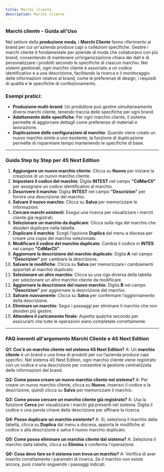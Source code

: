 ```yaml
---
title: Marchi cliente
description: Marchi cliente
---
```


### Marchi cliente - Guida all'Uso

Nel settore della **produzione moda**, i **Marchi Cliente** fanno riferimento ai brand per cui un'azienda produce capi o collezioni specifiche. Gestire i marchi cliente è fondamentale per aziende di moda che collaborano con più brand, consentendo di mantenere un’organizzazione chiara dei dati e di personalizzare i prodotti secondo le specifiche di ciascun marchio. Nei sistemi gestionali, ogni marchio cliente è associato a un codice identificativo e a una descrizione, facilitando la ricerca e il monitoraggio delle informazioni relative al brand, come le preferenze di design, i requisiti di qualità e le specifiche di confezionamento.

### Esempi pratici:

* **Produzione multi-brand**: Un produttore può gestire simultaneamente diversi marchi cliente, tenendo traccia delle specifiche per ogni brand.
* **Adattamento delle specifiche**: Per ogni marchio cliente, il sistema permette di aggiornare dettagli come preferenze di materiali e lavorazione.
* **Duplicazione delle configurazioni di marchio**: Quando viene creato un nuovo marchio simile a uno esistente, la funzione di duplicazione permette di risparmiare tempo mantenendo le specifiche di base.

***

### Guida Step by Step per **4S Next Edition**

1. **Aggiungere un nuovo marchio cliente**: Clicca su **Nuovo** per iniziare la creazione di un nuovo marchio cliente.
2. **Impostare il codice del marchio**: Digita **INTEST** nel campo **"CdMarCli"** per assegnare un codice identificativo al marchio.
3. **Descrivere il marchio**: Digita **INTEST** nel campo **"Descrizion"** per fornire una descrizione del marchio.
4. **Salvare il nuovo marchio**: Clicca su **Salva** per memorizzare le informazioni.
5. **Cercare marchi esistenti**: Esegui una ricerca per visualizzare i marchi cliente già registrati.
6. **Selezionare un marchio da duplicare**: Clicca sulla riga del marchio che desideri duplicare nella tabella.
7. **Duplicare il marchio**: Scegli l’opzione **Duplica** dal menu a discesa per creare una copia del marchio selezionato.
8. **Modificare il codice del marchio duplicato**: Cambia il codice in **INTES** nel campo **"CdMarCli"**.
9. **Aggiornare la descrizione del marchio duplicato**: Digita **A** nel campo **"Descrizion"** per cambiare la descrizione.
10. **Salvare le modifiche**: Clicca su **Salva** per memorizzare i cambiamenti apportati al marchio duplicato.
11. **Selezionare un altro marchio**: Clicca su una riga diversa della tabella per selezionare un altro marchio cliente da modificare.
12. **Aggiornare la descrizione del nuovo marchio**: Digita **B** nel campo **"Descrizion"** per aggiornare la descrizione del marchio.
13. **Salvare nuovamente**: Clicca su **Salva** per confermare l’aggiornamento della descrizione.
14. **Eliminare un marchio**: Segui i passaggi per eliminare il marchio che non desideri più gestire.
15. **Attendere il caricamento finale**: Aspetta qualche secondo per assicurarti che tutte le operazioni siano completate correttamente.

***

### FAQ inerenti all'argomento **Marchi Cliente** e 4S Next Edition

**Q1: Cos'è un marchio cliente nel sistema 4S Next Edition?**
A: Un **marchio cliente** è un brand o una linea di prodotti per cui l’azienda produce capi specifici. Nel sistema 4S Next Edition, ogni marchio cliente viene registrato con un codice e una descrizione per consentire la gestione centralizzata delle informazioni del brand.

**Q2: Come posso creare un nuovo marchio cliente nel sistema?**
A: Per creare un nuovo marchio cliente, clicca su **Nuovo**, inserisci il codice e la descrizione, quindi clicca su **Salva** per memorizzare il marchio.

**Q3: Come posso cercare un marchio cliente già registrato?**
A: Usa la funzione **Cerca** per visualizzare i marchi già presenti nel sistema. Digita il codice o una parola chiave della descrizione per affinare la ricerca.

**Q4: Posso duplicare un marchio esistente?**
A: Sì, seleziona il marchio dalla tabella, clicca su **Duplica** dal menu a discesa, apporta le modifiche al codice o alla descrizione e salva il nuovo marchio duplicato.

**Q5: Come posso eliminare un marchio cliente dal sistema?**
A: Seleziona il marchio dalla tabella, clicca su **Elimina** e conferma l'operazione.

**Q6: Cosa devo fare se il sistema non trova un marchio?**
A: Verifica di aver inserito correttamente i parametri di ricerca. Se il marchio non esiste ancora, puoi crearlo seguendo i passaggi indicati.